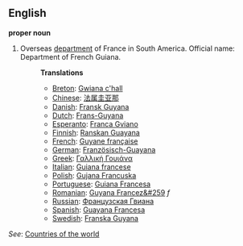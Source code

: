 ==English==

'''proper noun'''

# Overseas [[department]] of France in South America. Official name: Department of French Guiana.
#:'''Translations'''
#:*[[Breton]]: [[Gwiana c'hall]]
#:*[[Chinese]]: [[法属圭亚那]]
#:*[[Danish]]: [[Fransk Guyana]]
#:*[[Dutch]]: [[Frans-Guyana]]
#:*[[Esperanto]]: [[Franca Gviano]]
#:*[[Finnish]]: [[Ranskan Guayana]]
#:*[[French]]: [[Guyane française]]
#:*[[German]]: [[Französisch-Guayana]]
#:*[[Greek]]: [[Γαλλική Γουιάνα]]
#:*[[Italian]]: [[Guiana francese]]
#:*[[Polish]]: [[Gujana Francuska]]
#:*[[Portuguese]]: [[Guiana Francesa]]
#:*[[Romanian]]: [[Guyana Francez&#259]] ''f''
#:*[[Russian]]: [[Французская Гвиана]]
#:*[[Spanish]]: [[Guayana Francesa]]
#:*[[Swedish]]: [[Franska Guyana]]

''See'': [[Countries of the world]]